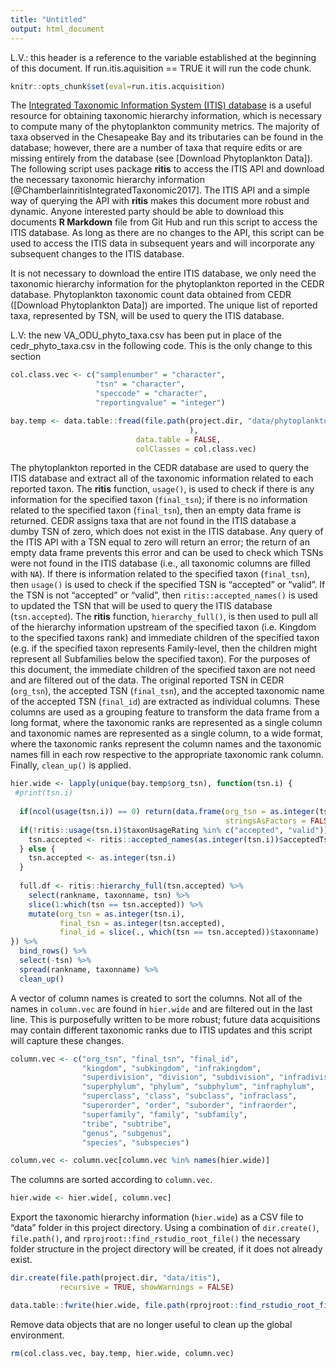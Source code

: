 ```yaml
---
title: "Untitled"
output: html_document
---
```



L.V.: this header is a reference to the variable established at the beginning of this document.  If run.itis.aquisition == TRUE it will run the code chunk.

```r
knitr::opts_chunk$set(eval=run.itis.acquisition)
```

The [Integrated Taxonomic Information System (ITIS) database](https://itis.gov/downloads/index.html) is a useful resource for obtaining taxonomic hierarchy information, which is necessary to compute many of the phytoplankton community metrics. The majority of taxa observed in the Chesapeake Bay and its tributaries can be found in the database; however, there are a number of taxa that require edits or are missing entirely from the database (see [Download Phytoplankton Data]). The following script uses package __ritis__ to access the ITIS API and download the necessary taxonomic hierarchy information [@ChamberlainritisIntegratedTaxonomic2017]. The ITIS API and a simple way of querying the API with __ritis__ makes this document more robust and dynamic. Anyone interested party should be able to download this documents __R Markdown__ file from Git Hub and run this script to access the ITIS database. As long as there are no changes to the API, this script can be used to access the ITIS data in subsequent years and will incorporate any subsequent changes to the ITIS database.

It is not necessary to download the entire ITIS database, we only need the taxonomic hierarchy information for the phytoplankton reported in the CEDR database. Phytoplankton taxonomic count data obtained from CEDR ([Download Phytoplankton Data]) are imported. The unique list of reported taxa, represented by TSN, will be used to query the ITIS database.

L.V: the new VA_ODU_phyto_taxa.csv has been put in place of the cedr_phyto_taxa.csv in the following code.  This is the only change to this section
```r
col.class.vec <- c("samplenumber" = "character",
                   "tsn" = "character",
                   "speccode" = "character",
                   "reportingvalue" = "integer")

bay.temp <- data.table::fread(file.path(project.dir, "data/phytoplankton2/VA_ODU_phyto_taxa.csv" #cedr_phyto_taxa.csv"
                                        ),
                            data.table = FALSE,
                            colClasses = col.class.vec)
```

The phytoplankton reported in the CEDR database are used to query the ITIS database and extract all of the taxonomic information related to each reported taxon. The __ritis__ function, `usage()`, is used to check if there is any information for the specified taxon (`final_tsn`); if there is no information related to the specified taxon (`final_tsn`), then an empty data frame is returned. CEDR assigns taxa that are not found in the ITIS database a dumby TSN of zero, which does not exist in the ITIS database. Any query of the ITIS API with a TSN equal to zero will return an error; the return of an empty data frame prevents this error and can be used to check which TSNs were not found in the ITIS database (i.e., all taxonomic columns are filled with `NA`). If there is information related to the specified taxon (`final_tsn`), then `usage()` is used to check if the specified TSN is "accepted" or "valid". If the TSN is not "accepted" or "valid", then `ritis::accepted_names()` is used to updated the TSN that will be used to query the ITIS database (`tsn.accepted`). The __ritis__ function, `hierarchy_full()`, is then used to pull all of the hierarchy information upstream of the specified taxon (i.e. Kingdom to the specified taxons rank) and immediate children of the specified taxon (e.g. if the specified taxon represents Family-level, then the children might represent all Subfamilies below the specified taxon). For the purposes of this document, the immediate children of the specified taxon are not need and are filtered out of the data. The original reported TSN in CEDR (`org_tsn`), the accepted TSN (`final_tsn`), and the accepted taxonomic name of the accepted TSN (`final_id`) are extracted as individual columns. These columns are used as a grouping feature to transform the data frame from a long format, where the taxonomic ranks are represented as a single column and taxonomic names are represented as a single column, to a wide format, where the taxonomic ranks represent the column names and the taxonomic names fill in each row respective to the appropriate taxonomic rank column. Finally, `clean_up()` is applied.
```r

hier.wide <- lapply(unique(bay.temp$org_tsn), function(tsn.i) {
 #print(tsn.i)
  
  if(ncol(usage(tsn.i)) == 0) return(data.frame(org_tsn = as.integer(tsn.i),
                                                stringsAsFactors = FALSE))
  if(!ritis::usage(tsn.i)$taxonUsageRating %in% c("accepted", "valid")) {
    tsn.accepted <- ritis::accepted_names(as.integer(tsn.i))$acceptedTsn
  } else {
    tsn.accepted <- as.integer(tsn.i)
  }
  
  full.df <- ritis::hierarchy_full(tsn.accepted) %>% 
    select(rankname, taxonname, tsn) %>% 
    slice(1:which(tsn == tsn.accepted)) %>% 
    mutate(org_tsn = as.integer(tsn.i),
           final_tsn = as.integer(tsn.accepted),
           final_id = slice(., which(tsn == tsn.accepted))$taxonname)
}) %>% 
  bind_rows() %>% 
  select(-tsn) %>% 
  spread(rankname, taxonname) %>% 
  clean_up()
```

A vector of column names is created to sort the columns. Not all of the names in `column.vec` are found in `hier.wide` and are filtered out in the last line. This is purposefully written to be more robust; future data acquisitions may contain different taxonomic ranks due to ITIS updates and this script will capture these changes.
```r
column.vec <- c("org_tsn", "final_tsn", "final_id",
                "kingdom", "subkingdom", "infrakingdom", 
                "superdivision", "division", "subdivision", "infradivision",
                "superphylum", "phylum", "subphylum", "infraphylum", 
                "superclass", "class", "subclass", "infraclass", 
                "superorder", "order", "suborder", "infraorder", 
                "superfamily", "family", "subfamily", 
                "tribe", "subtribe", 
                "genus", "subgenus", 
                "species", "subspecies")

column.vec <- column.vec[column.vec %in% names(hier.wide)]
```

The columns are sorted according to `column.vec`.
```r
hier.wide <- hier.wide[, column.vec]
```

Export the taxonomic hierarchy information (`hier.wide`) as a CSV file to "data" folder in this project directory. Using a combination of `dir.create()`, `file.path()`, and `rprojroot::find_rstudio_root_file()` the necessary folder structure in the project directory will be created, if it does not already exist.
```r
dir.create(file.path(project.dir, "data/itis"),
           recursive = TRUE, showWarnings = FALSE)

data.table::fwrite(hier.wide, file.path(rprojroot::find_rstudio_root_file(), "data/itis", "itis_hierarchy.csv"))
```

Remove data objects that are no longer useful to clean up the global environment.
```r
rm(col.class.vec, bay.temp, hier.wide, column.vec)
```


